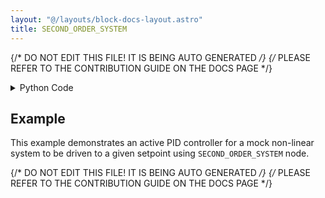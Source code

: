 ```yaml
---
layout: "@/layouts/block-docs-layout.astro"
title: SECOND_ORDER_SYSTEM
---
```


{/* DO NOT EDIT THIS FILE! IT IS BEING AUTO GENERATED */}
{/* PLEASE REFER TO THE CONTRIBUTION GUIDE ON THE DOCS PAGE */}


<PythonDocsDisplay docstring={docstring} />

<details>
<summary>Python Code</summary>

```python
from numpy import exp, ndarray, insert, zeros
from flojoy import flojoy, OrderedPair, DefaultParams, SmallMemory, Vector, Scalar


memory_key = "SECOND_ORDER_SYSTEM"


@flojoy(inject_node_metadata=True)
def SECOND_ORDER_SYSTEM(
    default: OrderedPair | Vector | Scalar,
    default_params: DefaultParams,
    d1: float = 250,
    d2: float = 100,
) -> OrderedPair:
    """The SECOND_ORDER_SYSTEM has a second order exponential function.

    This node is designed to be used in a loop. The data is appended as the loop progresses and written to memory.

    Inputs
    ------
    default : Scalar
        PID node output.

    Parameters
    ----------
    d1 : float
        The first time constant.
    d2 : float
        The second time constant.
    Returns
    -------
    Scalar
        The most recent value of the second order function.
    """

    # Let's first define things that won't change over
    # each iteration: time constants, etc ...
    def_key = default.c

    node_id = default_params.node_id

    # ... and now some helper functions
    x1 = exp(-1.0 / d1) if d1 > 0 else 0.0
    x2 = exp(-1.0 / d2) if d2 > 0 else 0.0
    ac = (1.0 - x1) * (1.0 - x2)
    bpd = x1 + x2
    bd = x1 * x2

    # Now we require memory. The only thing we need in memory is the last two
    # values the system had in this basic example.
    data = SmallMemory().read_memory(node_id, memory_key)
    if data is None:
        initialize = True
    elif type(data) == ndarray:
        initialize = False
    else:
        raise TypeError(f"Error loading object from REDIS. Type: {type(data)}")

    # We're going to store and read the data in reverse order to
    # how it is accessed here. We will write the functionality
    # below to assume the most recent time step is the first
    # index. However, for visualization and external access,
    # it makes the most sense to have the first time step
    # as the first index!
    y_primes = zeros((2, 1)) if initialize else data[::-1]

    # Using input from controller as v[0].y ...
    response = ac * def_key + bpd * y_primes[0] - bd * y_primes[1]
    y_primes[1] = y_primes[0]

    # prepend the most recent result to the front of the histrory
    y_primes = insert(y_primes, 0, response)
    # We now write to memory, reversing the order ...
    SmallMemory().write_to_memory(node_id, memory_key, y_primes[::-1])
    # ... and return the result!
    return Scalar(float(y_primes[0]))  # returns input output pair

```

[Find this Flojoy Block on GitHub](https://github.com/flojoy-ai/blocks/blob/main/blocks/GENERATORS/SIMULATIONS/SECOND_ORDER_SYSTEM/SECOND_ORDER_SYSTEM.py)

</details>

## Example

<GetHelpWidget />

<AppDisplay app={app} blockName="SECOND_ORDER_SYSTEM" client:visible />

This example demonstrates an active PID controller for a mock non-linear system to be driven to a given setpoint using `SECOND_ORDER_SYSTEM` node.

{/* DO NOT EDIT THIS FILE! IT IS BEING AUTO GENERATED */}
{/* PLEASE REFER TO THE CONTRIBUTION GUIDE ON THE DOCS PAGE */}
